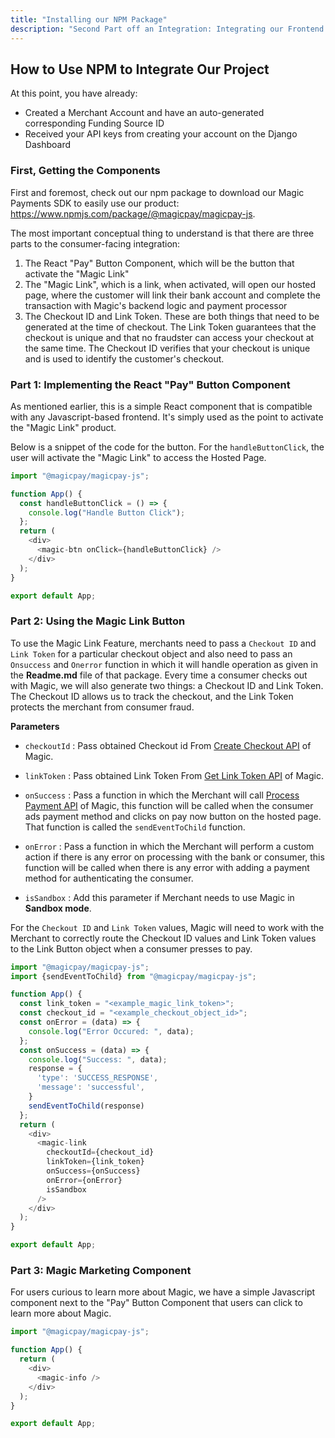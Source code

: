 ```yaml
---
title: "Installing our NPM Package"
description: "Second Part off an Integration: Integrating our Frontend Components."
---
```


## How to Use NPM to Integrate Our Project

At this point, you have already:
- Created a Merchant Account and have an auto-generated corresponding Funding Source ID
- Received your API keys from creating your account on the Django Dashboard

### First, Getting the Components

First and foremost, check out our npm package to download our Magic Payments SDK to easily use our product: https://www.npmjs.com/package/@magicpay/magicpay-js. 

The most important conceptual thing to understand is that there are three parts to the consumer-facing integration:
1. The React "Pay" Button Component, which will be the button that activate the "Magic Link"
2. The "Magic Link", which is a link, when activated, will open our hosted page, where the customer will link their bank account and complete the transaction with Magic's backend logic and payment processor
3. The Checkout ID and Link Token. These are both things that need to be generated at the time of checkout. The Link Token guarantees that the checkout is unique and that no fraudster can access your checkout at the same time. The Checkout ID verifies that your checkout is unique and is used to identify the customer's checkout.


### Part 1: Implementing the React "Pay" Button Component 
As mentioned earlier, this is a simple React component that is compatible with any Javascript-based frontend. It's simply used as the point to activate the "Magic Link" product.

Below is a snippet of the code for the button. For the `handleButtonClick`, the user will activate the "Magic Link" to access the Hosted Page.
```javascript ReactComponent.js
import "@magicpay/magicpay-js";

function App() {
  const handleButtonClick = () => {
    console.log("Handle Button Click");
  };
  return (
    <div>
      <magic-btn onClick={handleButtonClick} />
    </div>
  );
}

export default App;
```

### Part 2: Using the Magic Link Button

To use the Magic Link Feature, merchants need to pass a `Checkout ID` and `Link Token` for a particular checkout object and also need to pass an `Onsuccess` and `Onerror` function in which it will handle operation as given in the __Readme.md__ file of that package. Every time a consumer checks out with Magic, we will also generate two things: a Checkout ID and Link Token. The Checkout ID allows us to track the checkout, and the Link Token protects the merchant from consumer fraud.

**Parameters**

- `checkoutId` : Pass obtained Checkout id From [Create Checkout API](/api-reference/endpoint/checkout/create_checkout) of Magic.

- `linkToken` : Pass obtained Link Token From [Get Link Token API](/api-reference/endpoint/checkout/generate_link_token) of Magic.

- `onSuccess` : Pass a function in which the Merchant will call [Process Payment API](/api-reference/endpoint/payment_preprocess/get_processor_token) of Magic, this function will be called when the consumer ads payment method and clicks on pay now button on the hosted page. That function is called the `sendEventToChild` function.

- `onError` : Pass a function in which the Merchant will perform a custom action if there is any error on processing with the bank or consumer, this function will be called when there is any error with adding a payment method for authenticating the consumer.

- `isSandbox` : Add this parameter if Merchant needs to use Magic in __Sandbox mode__.

For the `Checkout ID` and `Link Token` values, Magic will need to work with the Merchant to correctly route the Checkout ID values and Link Token values to the Link Button object when a consumer presses to pay.

```javascript MagicLinkButton.js
import "@magicpay/magicpay-js";
import {sendEventToChild} from "@magicpay/magicpay-js";

function App() {
  const link_token = "<example_magic_link_token>";
  const checkout_id = "<example_checkout_object_id>";
  const onError = (data) => {
    console.log("Error Occured: ", data);
  };
  const onSuccess = (data) => {
    console.log("Success: ", data);
    response = {
      'type': 'SUCCESS_RESPONSE',
      'message': 'successful',
    }
    sendEventToChild(response)
  };
  return (
    <div>
      <magic-link
        checkoutId={checkout_id}
        linkToken={link_token}
        onSuccess={onSuccess}
        onError={onError}
        isSandbox
      />
    </div>
  );
}

export default App;
```


### Part 3: Magic Marketing Component

For users curious to learn more about Magic, we have a simple Javascript component next to the "Pay" Button Component that users can click to learn more about Magic.

```javascript InfoComponent.js
import "@magicpay/magicpay-js";

function App() {
  return (
    <div>
      <magic-info />
    </div>
  );
}

export default App;
```
